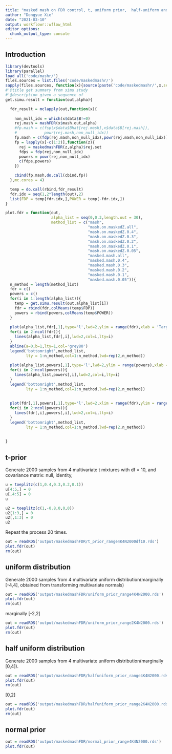 ```yaml
---
title: "masked mash on FDR control, t, uniform prior,  half-uniform and normal priors"
author: "Dongyue Xie"
date: "2021-03-10"
output: workflowr::wflow_html
editor_options:
  chunk_output_type: console
---
```


## Introduction

```r
library(devtools)
library(parallel)
load_all('code/mashr/')
files.sources = list.files('code/maskedmashr/')
sapply(files.sources, function(x){source(paste('code/maskedmashr/',x,sep=''))})
#'@title get summary from simu study
#'@description given a sequence of
get.simu.result = function(out,alpha){

  fdr_result = mclapply(out,function(x){
    
    non_null_idx = which(x$data$B!=0)
    rej.mash = mashFDR(x$mash.out,alpha)
    #fp.mash = c(fsp(x$data$Bhat[rej.mash],x$data$B[rej.mash]),
    #            powr(rej.mash,non_null_idx))
    fp.mash = c(fdp(rej.mash,non_null_idx),powr(rej.mash,non_null_idx))
    fp = lapply(x[-c(1:2)],function(z){
      rej = maskedmashFDR(z,alpha)$rej.set
      fdps = fdp(rej,non_null_idx)
      powers = powr(rej,non_null_idx)
      c(fdps,powers)
    })

    cbind(fp.mash,do.call(cbind,fp))
  },mc.cores = 4)

  temp = do.call(rbind,fdr_result)
  fdr.idx = seq(1,2*length(out),2)
  list(FDP = temp[fdr.idx,],POWER = temp[-fdr.idx,])
}

plot.fdr = function(out,
                    alpha_list = seq(0,0.3,length.out = 30),
                    method_list = c("mash",
                                    "mash.on.maskedZ.all",
                                    "mash.on.maskedZ.0.4",
                                    "mash.on.maskedZ.0.3",
                                    "mash.on.maskedZ.0.2",
                                    "mash.on.maskedZ.0.1",
                                    "mash.on.maskedZ.0.05",
                                    "masked.mash.all",
                                    "masked.mash.0.4",
                                    "masked.mash.0.3",
                                    "masked.mash.0.2",
                                    "masked.mash.0.1",
                                    "masked.mash.0.05")){
  n_method = length(method_list)
  fdr = c()
  powers = c()
  for(i in 1:length(alpha_list)){
    temp = get.simu.result(out,alpha_list[i])
    fdr = rbind(fdr,colMeans(temp$FDP))
    powers = rbind(powers,colMeans(temp$POWER))
  }
  
  plot(alpha_list,fdr[,1],type='l',lwd=2,ylim = range(fdr),xlab = 'Target FDR Level', ylab = 'FDR')
  for(i in 2:ncol(fdr)){
    lines(alpha_list,fdr[,i],lwd=2,col=i,lty=i)
  }
  abline(a=0,b=1,lty=1,col='grey80')
  legend('bottomright',method_list,
         lty = 1:n_method,col=1:n_method,lwd=rep(2,n_method))
  
  plot(alpha_list,powers[,1],type='l',lwd=2,ylim = range(powers),xlab = 'Target FDR Level', ylab = 'Power')
  for(i in 2:ncol(powers)){
    lines(alpha_list,powers[,i],lwd=2,col=i,lty=i)
  }
  legend('bottomright',method_list,
         lty = 1:n_method,col=1:n_method,lwd=rep(2,n_method))
  
  
  plot(fdr[,1],powers[,1],type='l',lwd=2,xlim = range(fdr),ylim = range(powers),xlab = 'FDR', ylab = 'Power')
  for(i in 2:ncol(powers)){
    lines(fdr[,i],powers[,i],lwd=2,col=i,lty=i)
  }
  legend('bottomright',method_list,
         lty = 1:n_method,col=1:n_method,lwd=rep(2,n_method))
  
  
}


```

## t-prior

Generate 2000 samples from 4 multivariate t mixtures with df = 10, and covariance matrix: null, identity,
```r
u = toeplitz(c(1,0.4,0.3,0.2,0.1))
u[4:5,] = 0
u[,4:5] = 0
u

u2 = toeplitz(c(1,-0.8,0,0,0))
u2[1:3,] = 0
u2[,1:3] = 0
u2
```


Repeat the process 20 times.  


```r
out = readRDS('output/maskedmashFDR/t_prior_range4K4N2000df10.rds')
plot.fdr(out)
rm(out)
```

## uniform distribution

Generate 2000 samples from 4 multivariate uniform distribution(marginally [-4,4], obtained from transforming multivariate normals)

```r
out = readRDS('output/maskedmashFDR/uniform_prior_range4K4N2000.rds')
plot.fdr(out)
rm(out)
```


marginally [-2,2]

```r
out = readRDS('output/maskedmashFDR/uniform_prior_range2K4N2000.rds')
plot.fdr(out)
rm(out)
```

## half uniform distribution

Generate 2000 samples from 4 multivariate uniform distribution(marginally [0,4]).

```r
out = readRDS('output/maskedmashFDR/halfuniform_prior_range4K4N2000.rds')
plot.fdr(out)
rm(out)
```

[0,2]

```r
out = readRDS('output/maskedmashFDR/halfuniform_prior_range2K4N2000.rds')
plot.fdr(out)
rm(out)
```


## normal prior

```r
out = readRDS('output/maskedmashFDR/normal_prior_range4K4N2000.rds')
plot.fdr(out)
```
